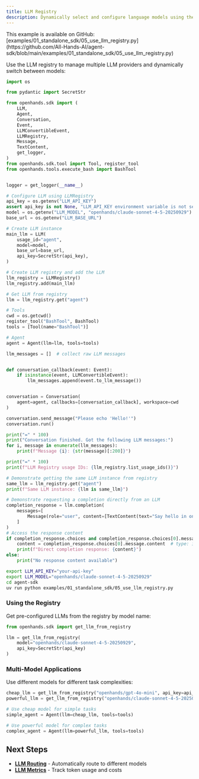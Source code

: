 ```yaml
---
title: LLM Registry
description: Dynamically select and configure language models using the LLM registry.
---
```


<Note>
This example is available on GitHub: [examples/01_standalone_sdk/05_use_llm_registry.py](https://github.com/All-Hands-AI/agent-sdk/blob/main/examples/01_standalone_sdk/05_use_llm_registry.py)
</Note>

Use the LLM registry to manage multiple LLM providers and dynamically switch between models:

```python icon="python" expandable examples/01_standalone_sdk/05_use_llm_registry.py
import os

from pydantic import SecretStr

from openhands.sdk import (
    LLM,
    Agent,
    Conversation,
    Event,
    LLMConvertibleEvent,
    LLMRegistry,
    Message,
    TextContent,
    get_logger,
)
from openhands.sdk.tool import Tool, register_tool
from openhands.tools.execute_bash import BashTool


logger = get_logger(__name__)

# Configure LLM using LLMRegistry
api_key = os.getenv("LLM_API_KEY")
assert api_key is not None, "LLM_API_KEY environment variable is not set."
model = os.getenv("LLM_MODEL", "openhands/claude-sonnet-4-5-20250929")
base_url = os.getenv("LLM_BASE_URL")

# Create LLM instance
main_llm = LLM(
    usage_id="agent",
    model=model,
    base_url=base_url,
    api_key=SecretStr(api_key),
)

# Create LLM registry and add the LLM
llm_registry = LLMRegistry()
llm_registry.add(main_llm)

# Get LLM from registry
llm = llm_registry.get("agent")

# Tools
cwd = os.getcwd()
register_tool("BashTool", BashTool)
tools = [Tool(name="BashTool")]

# Agent
agent = Agent(llm=llm, tools=tools)

llm_messages = []  # collect raw LLM messages


def conversation_callback(event: Event):
    if isinstance(event, LLMConvertibleEvent):
        llm_messages.append(event.to_llm_message())


conversation = Conversation(
    agent=agent, callbacks=[conversation_callback], workspace=cwd
)

conversation.send_message("Please echo 'Hello!'")
conversation.run()

print("=" * 100)
print("Conversation finished. Got the following LLM messages:")
for i, message in enumerate(llm_messages):
    print(f"Message {i}: {str(message)[:200]}")

print("=" * 100)
print(f"LLM Registry usage IDs: {llm_registry.list_usage_ids()}")

# Demonstrate getting the same LLM instance from registry
same_llm = llm_registry.get("agent")
print(f"Same LLM instance: {llm is same_llm}")

# Demonstrate requesting a completion directly from an LLM
completion_response = llm.completion(
    messages=[
        Message(role="user", content=[TextContent(text="Say hello in one word.")])
    ]
)
# Access the response content
if completion_response.choices and completion_response.choices[0].message:  # type: ignore
    content = completion_response.choices[0].message.content  # type: ignore
    print(f"Direct completion response: {content}")
else:
    print("No response content available")
```

```bash Running the Example
export LLM_API_KEY="your-api-key"
export LLM_MODEL="openhands/claude-sonnet-4-5-20250929"
cd agent-sdk
uv run python examples/01_standalone_sdk/05_use_llm_registry.py
```

### Using the Registry

Get pre-configured LLMs from the registry by model name:

```python highlight={3-6}
from openhands.sdk import get_llm_from_registry

llm = get_llm_from_registry(
    model="openhands/claude-sonnet-4-5-20250929",
    api_key=SecretStr(api_key)
)
```

### Multi-Model Applications

Use different models for different task complexities:

```python highlight={1-2,5,8}
cheap_llm = get_llm_from_registry("openhands/gpt-4o-mini", api_key=api_key)
powerful_llm = get_llm_from_registry("openhands/claude-sonnet-4-5-20250929", api_key=api_key)

# Use cheap model for simple tasks
simple_agent = Agent(llm=cheap_llm, tools=tools)

# Use powerful model for complex tasks
complex_agent = Agent(llm=powerful_llm, tools=tools)
```

## Next Steps

- **[LLM Routing](/sdk/guides/llm-routing)** - Automatically route to different models
- **[LLM Metrics](/sdk/guides/llm-metrics)** - Track token usage and costs
